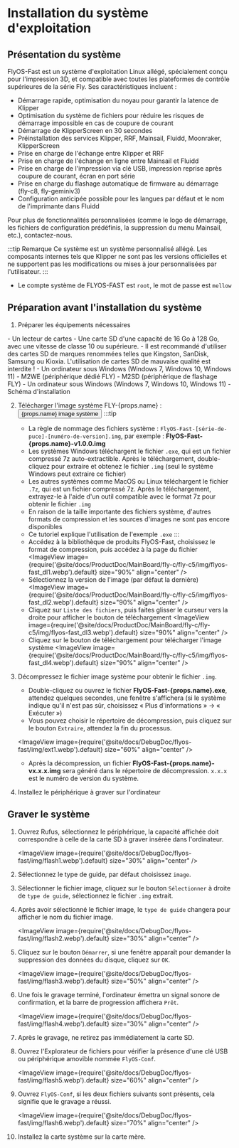 
# Installation du système d'exploitation

## Présentation du système
FlyOS-Fast est un système d'exploitation Linux allégé, spécialement conçu pour l'impression 3D, et compatible avec toutes les plateformes de contrôle supérieures de la série Fly. Ses caractéristiques incluent :

- Démarrage rapide, optimisation du noyau pour garantir la latence de Klipper
- Optimisation du système de fichiers pour réduire les risques de démarrage impossible en cas de coupure de courant
- Démarrage de KlipperScreen en 30 secondes
- Préinstallation des services Klipper, RRF, Mainsail, Fluidd, Moonraker, KlipperScreen
- Prise en charge de l'échange entre Klipper et RRF
- Prise en charge de l'échange en ligne entre Mainsail et Fluidd
- Prise en charge de l'impression via clé USB, impression reprise après coupure de courant, écran en port série
- Prise en charge du flashage automatique de firmware au démarrage (fly-c8, fly-geminiv3)
- Configuration anticipée possible pour les langues par défaut et le nom de l'imprimante dans Fluidd

Pour plus de fonctionnalités personnalisées (comme le logo de démarrage, les fichiers de configuration prédéfinis, la suppression du menu Mainsail, etc.), contactez-nous.

:::tip Remarque
Ce système est un système personnalisé allégé. Les composants internes tels que Klipper ne sont pas les versions officielles et ne supportent pas les modifications ou mises à jour personnalisées par l'utilisateur.
:::

- Le compte système de FLYOS-FAST est `root`, le mot de passe est `mellow`


## Préparation avant l'installation du système

1. Préparer les équipements nécessaires

<Tabs>
    <TabItem value="usb" label="Si vous utilisez une carte SD pour démarrer le système, préparez les équipements suivants" default>
        - Un lecteur de cartes
        - Une carte SD d'une capacité de 16 Go à 128 Go, avec une vitesse de classe 10 ou supérieure.
        - Il est recommandé d'utiliser des cartes SD de marques renommées telles que Kingston, SanDisk, Samsung ou Kioxia. L'utilisation de cartes SD de mauvaise qualité est interdite !
        - Un ordinateur sous Windows (Windows 7, Windows 10, Windows 11)
    </TabItem>
    <TabItem value="can" label="Si vous utilisez M2WE pour démarrer le système, préparez les équipements suivants">
        - M2WE (périphérique dédié FLY)
        - M2SD (périphérique de flashage FLY)
        - Un ordinateur sous Windows (Windows 7, Windows 10, Windows 11)
        - Schéma d'installation
            <ImageView image={require('@site/docs/General/fly-os/img/m2sd/m2sd-1.webp').default} size="90%" align="center" />
    </TabItem>
</Tabs>


2. Télécharger l'image système FLY-{props.name} : <Button variant="contained" disableElevation component="a" rel="noopener" href="https://g-ofpa1390.coding.net/public-artifacts/3D-Printers/flyos-fast/packages">{props.name} image système</Button>
    :::tip
    - La règle de nommage des fichiers système : `FlyOS-Fast-[série-de-puce]-[numéro-de-version].img`, par exemple : **FlyOS-Fast-{props.name}-v1.0.0.img**
    - Les systèmes Windows téléchargent le fichier `.exe`, qui est un fichier compressé 7z auto-extractible. Après le téléchargement, double-cliquez pour extraire et obtenez le fichier `.img` (seul le système Windows peut extraire ce fichier)
    - Les autres systèmes comme MacOS ou Linux téléchargent le fichier `.7z`, qui est un fichier compressé 7z. Après le téléchargement, extrayez-le à l'aide d'un outil compatible avec le format 7z pour obtenir le fichier `.img`
    - En raison de la taille importante des fichiers système, d'autres formats de compression et les sources d'images ne sont pas encore disponibles
    - Ce tutoriel explique l'utilisation de l'exemple `.exe`
    :::
    - Accédez à la bibliothèque de produits FlyOS-Fast, choisissez le format de compression, puis accédez à la page du fichier
    <ImageView image={require('@site/docs/ProductDoc/MainBoard/fly-c/fly-c5/img/flyos-fast_dl1.webp').default} size="90%" align="center" />
    - Sélectionnez la version de l'image (par défaut la dernière)
    <ImageView image={require('@site/docs/ProductDoc/MainBoard/fly-c/fly-c5/img/flyos-fast_dl2.webp').default} size="90%" align="center" />
    - Cliquez sur `Liste des fichiers`, puis faites glisser le curseur vers la droite pour afficher le bouton de téléchargement
    <ImageView image={require('@site/docs/ProductDoc/MainBoard/fly-c/fly-c5/img/flyos-fast_dl3.webp').default} size="90%" align="center" />
    - Cliquez sur le bouton de téléchargement pour télécharger l'image système
    <ImageView image={require('@site/docs/ProductDoc/MainBoard/fly-c/fly-c5/img/flyos-fast_dl4.webp').default} size="90%" align="center" />


3. Décompressez le fichier image système pour obtenir le fichier `.img`.
    - Double-cliquez ou ouvrez le fichier **FlyOS-Fast-{props.name}.exe**, attendez quelques secondes, une fenêtre s'affichera (si le système indique qu'il n'est pas sûr, choisissez « Plus d'informations » -> « Exécuter »)
    - Vous pouvez choisir le répertoire de décompression, puis cliquez sur le bouton `Extraire`, attendez la fin du processus.
    
    <ImageView image={require('@site/docs/DebugDoc/flyos-fast/img/ext1.webp').default} size="60%" align="center" />

    - Après la décompression, un fichier **FlyOS-Fast-{props.name}-vx.x.x.img** sera généré dans le répertoire de décompression. `x.x.x` est le numéro de version du système.


4. Installez le périphérique à graver sur l'ordinateur


## Graver le système

1. Ouvrez Rufus, sélectionnez le périphérique, la capacité affichée doit correspondre à celle de la carte SD à graver insérée dans l'ordinateur.

    <ImageView image={require('@site/docs/DebugDoc/flyos-fast/img/flash1.webp').default} size="30%" align="center" />

2. Sélectionnez le type de guide, par défaut choisissez `image`.
3. Sélectionner le fichier image, cliquez sur le bouton `Sélectionner` à droite de `type de guide`, sélectionnez le fichier `.img` extrait.
4. Après avoir sélectionné le fichier image, le `type de guide` changera pour afficher le nom du fichier image.

    <ImageView image={require('@site/docs/DebugDoc/flyos-fast/img/flash2.webp').default} size="30%" align="center" />

5. Cliquez sur le bouton `Démarrer`, si une fenêtre apparaît pour demander la suppression des données du disque, cliquez sur `OK`.

    <ImageView image={require('@site/docs/DebugDoc/flyos-fast/img/flash3.webp').default} size="50%" align="center" />

6. Une fois le gravage terminé, l'ordinateur émettra un signal sonore de confirmation, et la barre de progression affichera `Prêt`.

    <ImageView image={require('@site/docs/DebugDoc/flyos-fast/img/flash4.webp').default} size="30%" align="center" />

7. Après le gravage, ne retirez pas immédiatement la carte SD.
8. Ouvrez l'Explorateur de fichiers pour vérifier la présence d'une clé USB ou périphérique amovible nommée `FlyOS-Conf`.

    <ImageView image={require('@site/docs/DebugDoc/flyos-fast/img/flash5.webp').default} size="60%" align="center" />

9. Ouvrez `FlyOS-Conf`, si les deux fichiers suivants sont présents, cela signifie que le gravage a réussi.

    <ImageView image={require('@site/docs/DebugDoc/flyos-fast/img/flash6.webp').default} size="70%" align="center" />

10. Installez la carte système sur la carte mère.
